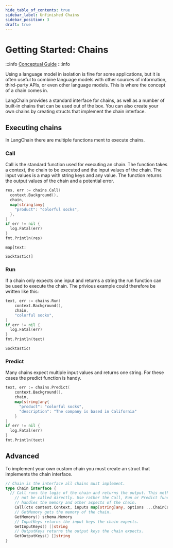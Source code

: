```yaml
---
hide_table_of_contents: true
sidebar_label: Unfinished Chains
sidebar_position: 3
draft: true
---
```



# Getting Started: Chains

:::info
[Conceptual Guide](https://python.langchain.com/docs/versions/migrating_chains/)
:::info

Using a language model in isolation is fine for some applications, but it is often useful to combine language models with other sources of information, third-party APIs, or even other language models. This is where the concept of a chain comes in.

LangChain provides a standard interface for chains, as well as a number of built-in chains that can be used out of the box. You can also create your own chains by creating structs that implement the chain interface.

## Executing chains

In LangChain there are multiple functions ment to execute chains.

### Call
Call is the standard function used for executing an chain. The function takes a context, the chain to be executed and the input values of the chain. The input values is a map with string keys and any value. The function returns the output values of the chain and a potential error.

```go
res, err := chains.Call(
  context.Background(),
  chain,
  map[string]any{
    "product": "colorful socks",
  },
)
if err != nil {
  log.Fatal(err)
}
fmt.Println(res)
```

```
map[text:

Socktastic!]
```

### Run
If a chain only expects one input and returns a string the run function can be used to execute the chain. The privious example could therefore be written like this:

```go
text, err := chains.Run(
    context.Background(),
    chain,
    "colorful socks",
)
if err != nil {
  log.Fatal(err)
}
fmt.Println(text)
```

```
Socktastic!
```

### Predict
Many chains expect multiple input values and returns one string. For these cases the predict function is handy.

```go
text, err := chains.Predict(
    context.Background(),
    chain,
    map[string]any{
      "product": "colorful socks",
      "description": "The company is based in California"
    }
)
if err != nil {
  log.Fatal(err)
}
fmt.Println(text)
```

## Advanced

To implement your own custom chain you must create an struct that implements the chain interface. 

```go
// Chain is the interface all chains must implement.
type Chain interface {
  // Call runs the logic of the chain and returns the output. This method should
	// not be called directly. Use rather the Call, Run or Predict functions that
	// handles the memory and other aspects of the chain.
	Call(ctx context.Context, inputs map[string]any, options ...ChainCallOption) (map[string]any, error)
	// GetMemory gets the memory of the chain.
	GetMemory() schema.Memory
	// InputKeys returns the input keys the chain expects.
	GetInputKeys() []string
	// OutputKeys returns the output keys the chain expects.
	GetOutputKeys() []string
}
```

<DocCardList />
